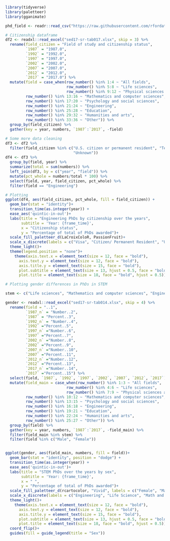 ```{r}
library(tidyverse)
library(paletteer)
library(gganimate)

phd_field <- readr::read_csv("https://raw.githubusercontent.com/rfordatascience/tidytuesday/master/data/2019/2019-02-19/phd_by_field.csv")

# Citizenship dataframe
df2 <- readxl::read_excel("sed17-sr-tab017.xlsx", skip = 3) %>%
  rename(field_citizen = "Field of study and citizenship status",
         `1987` = "1987.0",
         `1992` = "1992.0",
         `1997` = "1997.0",
         `2002` = "2002.0",
         `2007` = "2007.0",
         `2012` = "2012.0",
         `2017` = "2017.0") %>%
  mutate(field = case_when(row_number() %in% 1:4 ~ "All fields",
                           row_number() %in% 5:8 ~ "Life sciences",
                           row_number() %in% 9:12 ~ "Physical sciences and earth sciences",
         row_number() %in% 13:16 ~ "Mathematics and computer sciences",
         row_number() %in% 17:20 ~ "Psychology and social sciences",
         row_number() %in% 21:24 ~ "Engineering",
         row_number() %in% 25:28 ~ "Education",
         row_number() %in% 29:32 ~ "Humanities and arts",
         row_number() %in% 33:36 ~ "Other")) %>%
  group_by(field_citizen) %>%
  gather(key = year, numbers, `1987`:`2017`, -field)

# Some more data cleaning
df3 <- df2 %>%
  filter(field_citizen %in% c("U.S. citizen or permanent resident", "Temporary visa holder",
                              "Unknown"))
df4 <- df3 %>%
  group_by(field, year) %>%
  summarize(total = sum(numbers)) %>%
  left_join(df3, by = c("year", "field")) %>%
  mutate(pct_whole = numbers/total * 100) %>%
  select(field, year, field_citizen, pct_whole) %>%
  filter(field == "Engineering")

# Plotting
ggplot(df4, aes(field_citizen, pct_whole, fill = field_citizen)) +
  geom_bar(stat = "identity")+
  transition_time(as.integer(year)) +
  ease_aes('quintic-in-out')+
  labs(title = "Engineering PhDs by citizenship over the years",
       subtitle = 'Year: {frame_time}',
       x = "Citizenship status",
       y = "Percentage of total of PhDs awarded")+
  scale_fill_paletteer_d(LaCroixColoR, PassionFruit)+
  scale_x_discrete(labels = c("Visa", "Citizen/ Permanent Resident", "Unknown"))+
  theme_light()+
  theme(legend.position = "none")+
    theme(axis.text.x = element_text(size = 12, face = "bold"),
      axis.text.y = element_text(size = 12, face = "bold"),
      axis.title.y = element_text(size = 15, face = "bold"),
      plot.subtitle = element_text(size = 13, hjust = 0.5, face = "bold"),
      plot.title = element_text(size = 18, face = "bold", hjust = 0.5))
```

```{r}
# Plotting gender differences in PhDs in STEM

stem <- c("Life sciences", "Mathematics and computer sciences", "Engineering", "Physical sciences and earth sciences")

gender <- readxl::read_excel("sed17-sr-tab014.xlsx", skip = 4) %>%
  rename(field = "..1",
         `1987_n` = "Number..2",
         `1987` = "Percent..3",
         `1992_n` = "Number..4",
         `1992` ="Percent..5",
         `1997_n` ="Number..6",
         `1997` ="Percent..7",
         `2002_n` ="Number..8",
         `2002` ="Percent..9",
         `2007_n` ="Number..10",
         `2007` ="Percent..11",
         `2012_n` ="Number..12",
         `2012` ="Percent..13",
         `2017_n` ="Number..14",
         `2017` ="Percent..15") %>%
  select(field, `1987`, `1992`, `1997`, `2002`, `2007`, `2012`, `2017`) %>%
  mutate(field_main = case_when(row_number() %in% 1:3 ~ "All fields",
                           row_number() %in% 4:6 ~ "Life sciences",
                           row_number() %in% 7:9 ~ "Physical sciences and earth sciences",
         row_number() %in% 10:12 ~ "Mathematics and computer sciences",
         row_number() %in% 13:15 ~ "Psychology and social sciences",
         row_number() %in% 16:18 ~ "Engineering",
         row_number() %in% 19:21 ~ "Education",
         row_number() %in% 22:24 ~ "Humanities and arts",
         row_number() %in% 25:27 ~ "Other")) %>%
  group_by(field) %>%
  gather(key = year, numbers, `1987`:`2017`, -field_main) %>%
  filter(field_main %in% stem) %>%
  filter(field %in% c("Male", "Female")) 


ggplot(gender, aes(field_main, numbers, fill = field))+
  geom_bar(stat = "identity", position = "dodge") +
  transition_time(as.integer(year)) +
  ease_aes('quintic-in-out')+
  labs(title = "STEM PhDs over the years by sex",
       subtitle = 'Year: {frame_time}',
       x = " ",
       y = "Percentage of total of PhDs awarded")+
  scale_fill_paletteer_d(rcartocolor, "Vivid", labels = c("Female", "Male"))+
  scale_x_discrete(labels = c("Engineering", "Life Science", "Math and Computer Science", "Physical and Earth Science"))+
  theme_light()+
    theme(axis.text.x = element_text(size = 12, face = "bold"),
      axis.text.y = element_text(size = 12, face = "bold"),
      axis.title.y = element_text(size = 15, face = "bold"),
      plot.subtitle = element_text(size = 13, hjust = 0.5, face = "bold"),
      plot.title = element_text(size = 18, face = "bold", hjust = 0.5))+
  coord_flip()+
  guides(fill = guide_legend(title = "Sex"))


```

